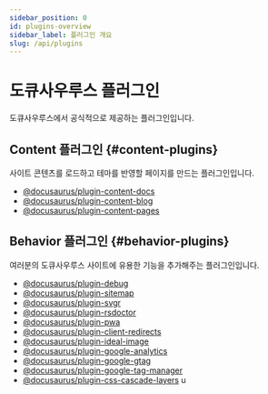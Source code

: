 ```yaml
---
sidebar_position: 0
id: plugins-overview
sidebar_label: 플러그인 개요
slug: /api/plugins
---
```


# 도큐사우루스 플러그인

도큐사우루스에서 공식적으로 제공하는 플러그인입니다.

## Content 플러그인 {#content-plugins}

사이트 콘텐츠를 로드하고 테마를 반영할 페이지를 만드는 플러그인입니다.

- [@docusaurus/plugin-content-docs](./plugin-content-docs.mdx)
- [@docusaurus/plugin-content-blog](./plugin-content-blog.mdx)
- [@docusaurus/plugin-content-pages](./plugin-content-pages.mdx)

## Behavior 플러그인 {#behavior-plugins}

여러분의 도큐사우루스 사이트에 유용한 기능을 추가해주는 플러그인입니다.

- [@docusaurus/plugin-debug](./plugin-debug.mdx)
- [@docusaurus/plugin-sitemap](./plugin-sitemap.mdx)
- [@docusaurus/plugin-svgr](./plugin-svgr.mdx)
- [@docusaurus/plugin-rsdoctor](./plugin-rsdoctor.mdx)
- [@docusaurus/plugin-pwa](./plugin-pwa.mdx)
- [@docusaurus/plugin-client-redirects](./plugin-client-redirects.mdx)
- [@docusaurus/plugin-ideal-image](./plugin-ideal-image.mdx)
- [@docusaurus/plugin-google-analytics](./plugin-google-analytics.mdx)
- [@docusaurus/plugin-google-gtag](./plugin-google-gtag.mdx)
- [@docusaurus/plugin-google-tag-manager](./plugin-google-tag-manager.mdx)
- [@docusaurus/plugin-css-cascade-layers](./plugin-css-cascade-layers.mdx) u
